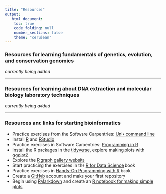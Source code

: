 ```yaml
---
title: "Resources"
output:
   html_document:
    toc: true
    code_folding: null
    number_sections: false
    theme: "cerulean"
---
```


### Resources for learning fundamentals of genetics, evolution, and conservation genomics
*currently being added*

***

### Resources for learning about DNA extraction and molecular biology laboratory techniques
*currently being added*

***

### Resources and links for starting bioinformatics 

* Practice exercises from the Software Carpentries: [Unix command line](https://swcarpentry.github.io/shell-novice/)
* Install [R](https://www.r-project.org/) and [RStudio](https://www.rstudio.com/products/rstudio/download/)
* Practice exercises in Software Carpentries: [Programming in R](http://swcarpentry.github.io/r-novice-inflammation/)
* Install the R packages in the [tidyverse](https://www.tidyverse.org/), explore making plots with [ggplot2](https://ggplot2.tidyverse.org/) 
* Explore the [R graph gallery website](https://r-graph-gallery.com/)
* Start practicing the exercises in the [R for Data Science](https://r4ds.had.co.nz/) book 
* Practice exercises in [Hands-On Programming with R](https://rstudio-education.github.io/hopr/) book 
* Create a [GitHub](https://github.com/) account and make your first repository 
* Begin using [RMarkdown](https://rmarkdown.rstudio.com/) and create an [R notebook for making simple plots](https://rmarkdown.rstudio.com/lesson-10.html)